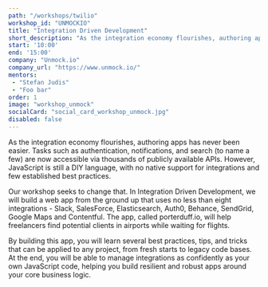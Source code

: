 ```yaml
---
path: "/workshops/twilio"
workshop_id: "UNMOCKIO"
title: "Integration Driven Development"
short_description: "As the integration economy flourishes, authoring apps has never been easier. Tasks such as authentication, notifications, and search (to name a few) are now accessible via thousands of publicly available APIs. However, JavaScript is still a DIY language, with no native support for integrations and few established best practices. At the end of this workshop, you will be able to manage integrations as confidently as your own JavaScript code, helping you build resilient and robust apps around your core business logic."
start: '10:00'
end: '15:00'
company: "Unmock.io"
company_url: "https://www.unmock.io/"
mentors:
 - "Stefan Judis"
 - "Foo bar"
order: 1
image: "workshop_unmock"
socialCard: "social_card_workshop_unmock.jpg"
disabled: false
---
```


As the integration economy flourishes, authoring apps has never been easier. Tasks such as authentication,
notifications, and search (to name a few) are now accessible via thousands of publicly available APIs. However,
JavaScript is still a DIY language, with no native support for integrations and few established best practices.

Our workshop seeks to change that. In Integration Driven Development, we will build a web app from the ground
up that uses no less than eight integrations - Slack, SalesForce, Elasticsearch, Auth0, Behance, SendGrid,
Google Maps and Contentful. The app, called porterduff.io, will help freelancers find potential clients in
airports while waiting for flights.

By building this app, you will learn several best practices, tips, and tricks that can be applied to any project,
from fresh starts to legacy code bases. At the end, you will be able to manage integrations as confidently as
your own JavaScript code, helping you build resilient and robust apps around your core business logic.




